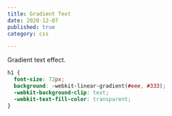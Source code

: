 ```yaml
---
title: Gradient Text
date: 2020-12-07
published: true
category: css

---
```

Gradient text effect.

```css
h1 {
  font-size: 72px;
  background: -webkit-linear-gradient(#eee, #333);
  -webkit-background-clip: text;
  -webkit-text-fill-color: transparent;
}
```